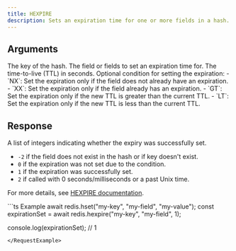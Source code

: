 ```yaml
---
title: HEXPIRE
description: Sets an expiration time for one or more fields in a hash.
---
```


## Arguments

<ParamField body="key" type="string" required>
  The key of the hash.
</ParamField>

<ParamField body="field" type="string | number | (string | number)[]" required>
  The field or fields to set an expiration time for.
</ParamField>

<ParamField body="seconds" type="number" required>
  The time-to-live (TTL) in seconds.
</ParamField>

<ParamField body="option" type="string" optional>
  Optional condition for setting the expiration:
  - `NX`: Set the expiration only if the field does not already have an expiration.
  - `XX`: Set the expiration only if the field already has an expiration.
  - `GT`: Set the expiration only if the new TTL is greater than the current TTL.
  - `LT`: Set the expiration only if the new TTL is less than the current TTL.
</ParamField>

## Response

<ResponseField type="number[]" required>
  A list of integers indicating whether the expiry was successfully set.

  - `-2` if the field does not exist in the hash or if key doesn't exist.
  - `0` if the expiration was not set due to the condition.
  - `1` if the expiration was successfully set.
  - `2` if called with 0 seconds/milliseconds or a past Unix time.

  For more details, see [HEXPIRE documentation](https://redis.io/commands/hexpire).
</ResponseField>


<RequestExample>
```ts Example
await redis.hset("my-key", "my-field", "my-value");
const expirationSet = await redis.hexpire("my-key", "my-field", 1);

console.log(expirationSet); // 1
```
</RequestExample>